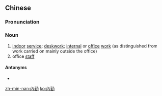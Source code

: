 {{also|内勤}}
==Chinese==
{{zh-forms|s=内勤}}

===Pronunciation===
{{zh-pron
|m=nèiqín
|c=noi6 kan4
|mn=qz:lǎi-khûn/tp,xm:lāi-khûn/kh,zz:lāi-khîn/twvk:lōe-khîn/twvt:lōe-khûn
|cat=n
}}

===Noun===
{{zh-noun}}

# [[indoor]] [[service]]; [[deskwork]]; [[internal]] or [[office]] [[work]] (as distinguished from work carried on mainly outside the office)
# office [[staff]]

====Antonyms====
* {{zh-l|外勤}}

[[zh-min-nan:內勤]]
[[ko:內勤]]